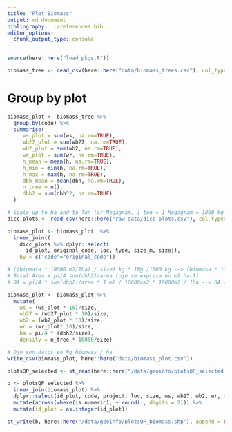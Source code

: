 ```yaml
---
title: "Plot Biomass"
output: md_document
bibliography: ../references.bib
editor_options: 
  chunk_output_type: console
---
```


```r
source(here::here("load_pkgs.R"))
```

```r
biomass_tree <- read_csv(here::here("data/biomass_trees.csv"), col_types = cols())
```

# Group by plot 
```r
biomass_plot <- biomass_tree %>% 
  group_by(code) %>% 
  summarise(
     ws_plot = sum(ws, na.rm=TRUE),
     wb27_plot = sum(wb27, na.rm=TRUE),
     wb2_plot = sum(wb2, na.rm=TRUE),
     wr_plot = sum(wr, na.rm=TRUE),
     h_mean = mean(h, na.rm=TRUE),
     h_min = min(h, na.rm=TRUE),
     h_max = max(h, na.rm=TRUE),
     dbh_mean = mean(dbh, na.rm=TRUE), 
     n_tree = n(),
     dbh2 = sum(dbh^2, na.rm=TRUE)
  )
```

```r
# Scale-up to ha and to Ton (or Megagram. 1 ton = 1 Megagram = 1000 kg )
dicc_plots <- read_csv(here::here("raw_data/dicc_plots.csv"), col_types = cols())   

biomass_plot <- biomass_plot  %>% 
  inner_join((
    dicc_plots %>% dplyr::select(
      id_plot, original_code, loc, type, size_m, size)), 
    by = c("code"="original_code"))

# ((biomasa * 10000 m2/1ha) / size) kg * 1Mg /1000 kg --> (biomasa * 10 )/size 
# Basal Area = pi/4 sum(dbh2)/area (ojo se expresa en m2 ha-1) 
# BA = pi/4 * sum(dbh2)/area * 1 m2 / 10000cm2 * 10000m2 / 1ha --> BA = pi/4 * sum(dbh2)/area

biomass_plot <- biomass_plot %>% 
  mutate(
    ws = (ws_plot * 10)/size,
    wb27 = (wb27_plot * 10)/size, 
    wb2 = (wb2_plot * 10)/size, 
    wr = (wr_plot* 10)/size,
    ba = pi/4 * (dbh2/size), 
    density = n_tree * 10000/size) 

# Ojo son datos en Mg biomass / ha 
write_csv(biomass_plot, here::here("data/biomass_plot.csv"))

```


```r
plotsQP_selected <- st_read(here::here("/data/geoinfo/plotsQP_selected.shp"))

b <- plotsQP_selected %>% 
  inner_join(biomass_plot) %>% 
  dplyr::select(id_plot, code, project, loc, size, ws, wb27, wb2, wr, type, size_m, h_mean, h_min, h_max, dbh_mean, ba, density, n_tree) %>% 
  mutate(across(where(is.numeric), ~ round(., digits = 2))) %>% 
  mutate(id_plot = as.integer(id_plot)) 

st_write(b, here::here("/data/geoinfo/plotsQP_biomass.shp"), append = FALSE)
```



